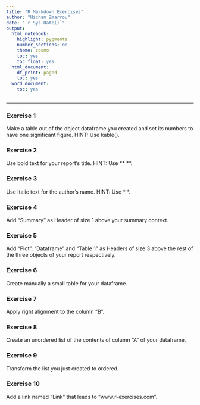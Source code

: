 ```yaml
---
title: "R Markdown Exercises"
author: "Hicham Zmarrou"
date: "`r Sys.Date()`"
output:
  html_notebook:
    highlight: pygments
    number_sections: no
    theme: cosmo
    toc: yes
    toc_float: yes
  html_document:
    df_print: paged
    toc: yes
  word_document:
    toc: yes
---
```

________________________________________________________________________________________________________

### Exercise 1

Make a table out of the object dataframe you created and set its numbers to have one significant figure. HINT: Use kable().


### Exercise 2
Use bold text for your report's title. HINT: Use ** **.

### Exercise 3
Use Italic text for the author's name. HINT: Use * *.


### Exercise 4
Add "Summary" as Header of size 1 above your summary context.

### Exercise 5
Add "Plot", "Dataframe" and "Table 1" as Headers of size 3 above the rest of the three objects of your report respectively.

### Exercise 6
Create manually a small table for your dataframe.

### Exercise 7
Apply right alignment to the column "B".

### Exercise 8

Create an unordered list of the contents of column "A" of your dataframe.

### Exercise 9
 
Transform the list you just created to ordered.

### Exercise 10

Add a link named "Link" that leads to "www.r-exercises.com".